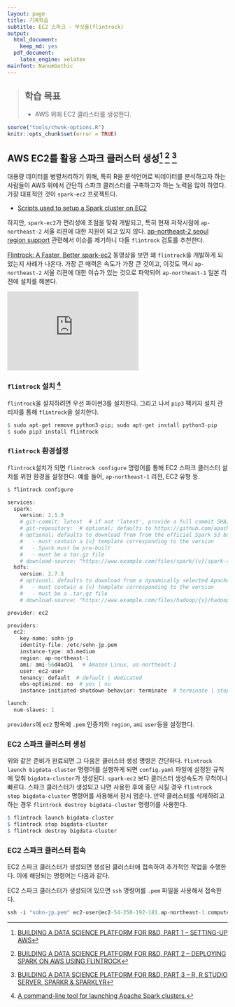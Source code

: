 ```yaml
---
layout: page
title: 기계학습
subtitle: EC2 스파크 - 부싯돌(flintrock)
output:
  html_document: 
    keep_md: yes
  pdf_document:
    latex_engine: xelatex
mainfont: NanumGothic
---
```



> ## 학습 목표 {.objectives}
>
> * AWS 위에 EC2 클러스터를 생성한다.

``` r
source("tools/chunk-options.R")
knitr::opts_chunk$set(error = TRUE)
```

## AWS EC2를 활용 스파크 클러스터 생성[^aws-reference-01] [^aws-reference-02] [^aws-reference-03]


[^aws-reference-01]: [BUILDING A DATA SCIENCE PLATFORM FOR R&D, PART 1 – SETTING-UP AWS](https://alexioannides.com/2016/08/16/building-a-data-science-platform-for-rd-part-1-setting-up-aws/)
[^aws-reference-02]: [BUILDING A DATA SCIENCE PLATFORM FOR R&D, PART 2 – DEPLOYING SPARK ON AWS USING FLINTROCK](https://alexioannides.com/2016/08/18/building-a-data-science-platform-for-rd-part-2-deploying-spark-on-aws-using-flintrock/)
[^aws-reference-03]: [BUILDING A DATA SCIENCE PLATFORM FOR R&D, PART 3 – R, R STUDIO SERVER, SPARKR & SPARKLYR](https://alexioannides.com/2016/08/22/building-a-data-science-platform-for-rd-part-3-r-r-studio-server-sparkr-sparklyr/)

대용량 데이터를 병렬처리하기 위해, 특히 R을 분석언어로 빅데이터를 분석하고자 하는 사람들이 AWS 위에서 간단히 스파크 클러스터를 구축하고자 하는 노력을 많이 하였다.
가장 대표적인 것이 `spark-ec2` 프로젝트다.

- [Scripts used to setup a Spark cluster on EC2](https://github.com/amplab/spark-ec2)

하지만, `spark-ec2`가 편리성에 초점을 맞춰 개발되고, 특히 현재 저작시점에 `ap-northeast-2` 서울 리젼에 대한 지원이 되고 있지 않다.
[ap-northeast-2 seoul region support](https://github.com/amplab/spark-ec2/issues/94) 관련해서 이슈를 제기하니 다들 `flintrock` 검토를 추천한다.

[Flintrock: A Faster, Better spark-ec2](https://www.youtube.com/watch?v=3aeIpOGrJOA&t=1104s) 동영상을 보면 왜 `flintrock`을 개발하게 되었는지 사례가 나온다.
가장 큰 매력은 속도가 가장 큰 것이고, 이것도 역시 `ap-northeast-2` 서울 리젼에 대한 이슈가 있는 것으로 파악되어 `ap-northeast-1` 일본 리젼에 설치를 해본다.

<iframe width="300" height="180" src="https://www.youtube.com/embed/3aeIpOGrJOA" frameborder="0" allowfullscreen></iframe>

### `flintrock` 설치 [^ec2-flintrock]

[^ec2-flintrock]: [A command-line tool for launching Apache Spark clusters.](https://github.com/nchammas/flintrock)

`flintrock`을 설치하려면 우선 파이썬3를 설치한다. 그리고 나서 `pip3` 팩키지 설치 관리자를 통해 `flintrock`을 설치한다.

``` r
$ sudo apt-get remove python3-pip; sudo apt-get install python3-pip
$ sudo pip3 install flintrock
```

### `flintrock` 환경설정

`flintrock`설치가 되면 `flintrock configure` 명령어를 통해 EC2 스파크 클러스터 설치를 위한 환경을 설정한다.
예를 들어, `ap-northeast-1` 리젼, EC2 유형 등.

``` r
$ flintrock configure

services:
  spark:
    version: 2.1.0
    # git-commit: latest  # if not 'latest', provide a full commit SHA; e.g. d6dc12ef0146ae409834c78737c116050961f350
    # git-repository:  # optional; defaults to https://github.com/apache/spark
    # optional; defaults to download from from the official Spark S3 bucket
    #   - must contain a {v} template corresponding to the version
    #   - Spark must be pre-built
    #   - must be a tar.gz file
    # download-source: "https://www.example.com/files/spark/{v}/spark-{v}.tar.gz"
  hdfs:
    version: 2.7.3
    # optional; defaults to download from a dynamically selected Apache mirror
    #   - must contain a {v} template corresponding to the version
    #   - must be a .tar.gz file
    # download-source: "https://www.example.com/files/hadoop/{v}/hadoop-{v}.tar.gz"

provider: ec2

providers:
  ec2:
    key-name: sohn-jp
    identity-file: /etc/sohn-jp.pem
    instance-type: m3.medium
    region: ap-northeast-1
    ami: ami-56d4ad31   # Amazon Linux, us-northeast-1
    user: ec2-user
    tenancy: default  # default | dedicated
    ebs-optimized: no  # yes | no
    instance-initiated-shutdown-behavior: terminate  # terminate | stop

launch:
  num-slaves: 1
```

`providers`에 `ec2` 항목에 `.pem` 인증키와 `region`, `ami` `user`등을 설정한다.


### EC2 스파크 클러스터 생성 

위와 같은 준비가 완료되면 그 다음은 클러스터 생성 명령은 간단하다. 
`flintrock launch bigdata-cluster` 명령어를 실행하게 되면 `config.yaml` 파일에 설정된 규칙에 맞춰 `bigdata-cluster`가 생성된다.
`spark-ec2` 보다 클러스터 생성속도가 무척이나 빠르다.
스파크 클러스터가 생성되고 나면 사용한 후에 중단 시킬 경우 `flintrock stop bigdata-cluster` 명령어를 사용해서 잠시 멈춘다.
만약 클러스터를 삭제하려고 하는 경우 `flintrock destroy bigdata-cluster` 명령어를 사용한다.

``` r
$ flintrock launch bigdata-cluster
$ flintrock stop bigdata-cluster
$ flintrock destroy bigdata-cluster
```


### EC2 스파크 클러스터 접속

EC2 스파크 클러스터가 생성되면 생성된 클러스터에 접속하여 추가적인 작업을 수행한다. 이에 해당되는 명령어는 다음과 같다.

EC2 스파크 클러스터가 생성되어 있으면 `ssh` 명령어를 `.pem` 파일을 사용해서 접속한다.

``` r
ssh -i "sohn-jp.pem" ec2-user@ec2-54-250-192-181.ap-northeast-1.compute.amazonaws.com
```

